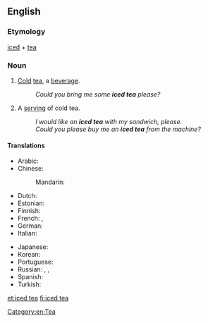 ==English==
{{wikipedia}}

===Etymology===
[[iced]] + [[tea]]

===Noun===
{{en-noun|s}}
# {{uncountable}} [[cold|Cold]] [[tea]], a [[beverage]].
#: ''Could you bring me some '''iced tea''' please?''
# {{countable}} A [[serving]] of cold tea.
#: ''I would like an '''iced tea''' with my sandwich, please.''
#: ''Could you please buy me an '''iced tea''' from the machine?''

====Translations====
{{trans-top|beverage}}
* Arabic: {{t-|ar|شاي مثلج|m|tr=shaay muthlij|sc=Arab}}
* Chinese:
*: Mandarin: {{t|cmn|冰茶|tr=bīngchá|sc=Hani}}
* Dutch: {{t+|nl|ijsthee}}
* Estonian: {{t+|et|jäätee}}
* Finnish: {{t+|fi|jäätee}}
* French: {{t-|fr|thé glacé|m}}, {{qualifier|Switzerland}} {{t-|fr|thé froid|m}}
* German: {{t+|de|Eistee|m}}
* Italian: {{t-|it|tè freddo|m}}
{{trans-mid}}
* Japanese: {{t-|ja|アイスティー|tr=aisutī|sc=Jpan}}
* Korean: {{t-|ko|아이스 티|tr=aiseu ti|sc=Kore}}
* Portuguese: {{t-|pt|chá gelado|m}}
* Russian: {{t-|ru|холодный чай|m|tr=xolódnyj čaj|sc=Cyrl}}, {{t-|ru|чай со льдом|m|tr=čaj so l'dóm|sc=Cyrl}}, {{t-|ru|чай-глясе|m|tr=čaj-gljasɛ́|sc=Cyrl}}
* Spanish: {{t-|es|té helado|m}}
* Turkish: {{t-|tr|buzlu çay}}
{{trans-bottom}}

[[et:iced tea]]
[[fi:iced tea]]

[[Category:en:Tea]]